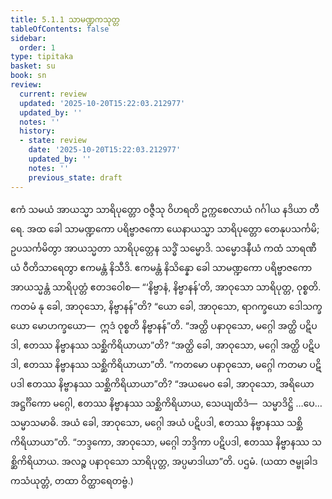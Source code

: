 ```yaml
---
title: 5.1.1 သာမဏ္ဍကသုတ္တ
tableOfContents: false
sidebar:
  order: 1
type: tipitaka
basket: su
book: sn
review:
  current: review
  updated: '2025-10-20T15:22:03.212977'
  updated_by: ''
  notes: ''
  history:
  - state: review
    date: '2025-10-20T15:22:03.212977'
    updated_by: ''
    notes: ''
    previous_state: draft
---
```



<DynamicBreadcrumb />


<ReviewStatus review={frontmatter.review} showDetails={true} />

<HypothesisAnnotation frontmatter={frontmatter} />

<Division number="330" book="sn" e="ch" v="18" p="327">

<Paragraph number="1364" book="sn">
ဧကံ သမယံ အာယသ္မာ သာရိပုတ္တော ဝဇ္ဇီသု ဝိဟရတိ ဥက္ကစေလာယံ ဂင်္ဂါယ နဒိယာ တီရေ. အထ ခေါ သာမဏ္ဍကော ပရိဗ္ဗာဇကော ယေနာယသ္မာ သာရိပုတ္တော တေနုပသင်္ကမိ; ဥပသင်္ကမိတွာ အာယသ္မတာ သာရိပုတ္တေန သဒ္ဓိံ သမ္မောဒိ. သမ္မောဒနီယံ ကထံ သာရဏီယံ ဝီတိသာရေတွာ ဧကမန္တံ နိသီဒိ. ဧကမန္တံ နိသိန္နော ခေါ သာမဏ္ဍကော ပရိဗ္ဗာဇကော အာယသ္မန္တံ သာရိပုတ္တံ ဧတဒဝေါစ—
</Paragraph>

<Paragraph number="1365" book="sn">
“‘နိဗ္ဗာနံ, နိဗ္ဗာနန်’တိ, အာဝုသော သာရိပုတ္တ, ဝုစ္စတိ. ကတမံ နု ခေါ, အာဝုသော, နိဗ္ဗာနန်”တိ? “ယော ခေါ, အာဝုသော, ရာဂက္ခယော ဒေါသက္ခယော မောဟက္ခယော—  ဣဒံ ဝုစ္စတိ နိဗ္ဗာနန်”တိ. “အတ္ထိ ပနာဝုသော, မဂ္ဂေါ အတ္ထိ ပဋိပဒါ, ဧတဿ နိဗ္ဗာနဿ သစ္ဆိကိရိယာယာ”တိ? “အတ္ထိ ခေါ, အာဝုသော, မဂ္ဂေါ အတ္ထိ ပဋိပဒါ, ဧတဿ နိဗ္ဗာနဿ သစ္ဆိကိရိယာယာ”တိ.
</Paragraph>

<Paragraph number="1366" book="sn">
“ကတမော ပနာဝုသော, မဂ္ဂေါ ကတမာ ပဋိပဒါ ဧတဿ နိဗ္ဗာနဿ သစ္ဆိကိရိယာယာ”တိ? “အယမေဝ ခေါ, အာဝုသော, အရိယော အဋ္ဌင်္ဂိကော မဂ္ဂေါ, ဧတဿ နိဗ္ဗာနဿ သစ္ဆိကိရိယာယ, သေယျထိဒံ—  သမ္မာဒိဋ္ဌိ …ပေ…  သမ္မာသမာဓိ. အယံ ခေါ, အာဝုသော, မဂ္ဂေါ အယံ ပဋိပဒါ, ဧတဿ နိဗ္ဗာနဿ သစ္ဆိကိရိယာယာ”တိ. “ဘဒ္ဒကော, အာဝုသော, မဂ္ဂေါ ဘဒ္ဒိကာ ပဋိပဒါ, ဧတဿ နိဗ္ဗာနဿ သစ္ဆိကိရိယာယ. အလဉ္စ ပနာဝုသော သာရိပုတ္တ, အပ္ပမာဒါယာ”တိ.

</Paragraph>
</Division>

<Paragraph number="1367" type="center" book="sn">
ပဌမံ.


</Paragraph>

<Paragraph number="1368" type="center" book="sn">
(ယထာ ဇမ္ဗုခါဒကသံယုတ္တံ, တထာ ဝိတ္ထာရေတဗ္ဗံ.)
</Paragraph>